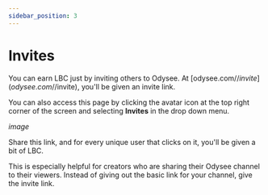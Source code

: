 ---
sidebar_position: 3
---

# Invites

You can earn LBC just by inviting others to Odysee. At [odysee.com/$/invite](odysee.com/$/invite), you'll be given an invite link.

You can also access this page by clicking the avatar icon at the top right corner of the screen and selecting **Invites** in the drop down menu.

*image*

Share this link, and for every unique user that clicks on it, you'll be given a bit of LBC.

This is especially helpful for creators who are sharing their Odysee channel to their viewers. Instead of giving out the basic link for your channel, give the invite link.
